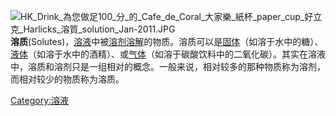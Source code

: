 [[File:HK_Drink_為您做足100_分_的_Cafe_de_Coral_大家樂_紙杯_paper_cup_好立克_Harlicks_溶質_solution_Jan-2011.JPG|thumb]]
'''溶质'''(Solutes)，[[溶液|溶液]]中被[[溶剂|溶剂]][[溶解|溶解]]的物质。溶质可以是[[固体|固体]]（如溶于水中的糖）、[[液体|液体]]（如溶于水中的酒精）、或[[气体|气体]]（如溶于碳酸饮料中的二氧化碳）。其实在溶液中，溶质和溶剂只是一组相对的概念。一般来说，相对较多的那种物质称为溶剂，而相对较少的物质称为溶质。

{{Chem-stub}}
[[Category:溶液|Category:溶液]]